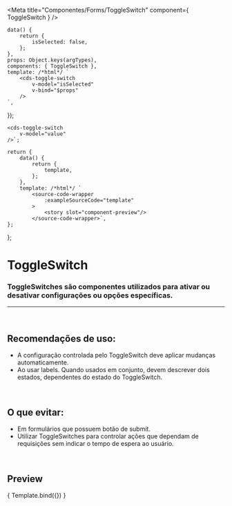 
<Meta
	title="Componentes/Forms/ToggleSwitch"
	component={ ToggleSwitch }
/>

	data() {
		return {
			isSelected: false,
		};
	},
	props: Object.keys(argTypes),
	components: { ToggleSwitch },
	template: /*html*/ `
		<cds-toggle-switch
			v-model="isSelected"
			v-bind="$props"
		/>
	`,
});

	<cds-toggle-switch
		v-model="value"
	/>`;

	return {
		data() {
			return {
				template,
			};
		},
		template: /*html*/ `
			<source-code-wrapper
				:exampleSourceCode="template"
			>
				<story slot="component-preview"/>
			</source-code-wrapper>`,
	};
};

# ToggleSwitch

### ToggleSwitches são componentes utilizados para ativar ou desativar configurações ou opções específicas. 

---
<br />

## Recomendações de uso:
- A configuração controlada pelo ToggleSwitch deve aplicar mudanças automaticamente.
- Ao usar labels. Quando usados em conjunto, devem descrever dois estados, dependentes do estado do ToggleSwitch.

<br />

## O que evitar:
- Em formulários que possuem botão de submit.
- Utilizar ToggleSwitches para controlar ações que dependam de requisições sem indicar o tempo de espera ao usuário.

<br />

## Preview

<Canvas>
	<Story
		name="Switch"
		decorators={[docsDecorator]}
		args={{
			value: false,
		}}
	>
		{ Template.bind({}) }
	</Story>
</Canvas>

<ArgsTable story="Switch" />
